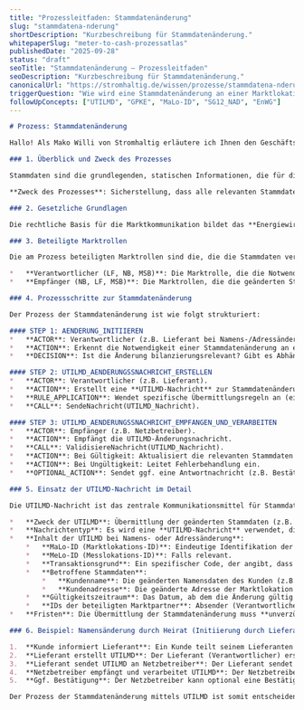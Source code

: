```yaml
---
title: "Prozessleitfaden: Stammdatenänderung"
slug: "stammdatena-nderung"
shortDescription: "Kurzbeschreibung für Stammdatenänderung."
whitepaperSlug: "meter-to-cash-prozessatlas"
publishedDate: "2025-09-28"
status: "draft"
seoTitle: "Stammdatenänderung – Prozessleitfaden"
seoDescription: "Kurzbeschreibung für Stammdatenänderung."
canonicalUrl: "https://stromhaltig.de/wissen/prozesse/stammdatena-nderung"
triggerQuestion: "Wie wird eine Stammdatenänderung an einer Marktlokation, wie z.B. eine Namens- oder Adressänderung des Kunden, in der Marktkommunikation abgewickelt? Beschreibe den Prozess und die Verwendung der UTILMD-Nachricht zur Übermittlung der geänderten Daten."
followUpConcepts: ["UTILMD", "GPKE", "MaLo-ID", "SG12_NAD", "EnWG"]
---
```

```markdown
# Prozess: Stammdatenänderung

Hallo! Als Mako Willi von Stromhaltig erläutere ich Ihnen den Geschäftsprozess der **Stammdatenänderung** an einer Marktlokation in der deutschen Energie-Marktkommunikation, insbesondere im Hinblick auf Namens- oder Adressänderungen des Kunden, und die Rolle der **UTILMD-Nachricht** dabei.

### 1. Überblick und Zweck des Prozesses

Stammdaten sind die grundlegenden, statischen Informationen, die für die Abwicklung der Energiebelieferung und Marktkommunikation unerlässlich sind. Wenn sich diese Daten ändern, müssen alle beteiligten Marktpartner (Lieferant, Netzbetreiber, ggf. Messstellenbetreiber) über diese Änderungen informiert werden, um die Datenkonsistenz sicherzustellen.

**Zweck des Prozesses**: Sicherstellung, dass alle relevanten Stammdaten für eine Marktlokation bei allen beteiligten Marktpartnern korrekt und aktuell sind, um eine fehlerfreie Belieferung, Abrechnung und Kommunikation zu gewährleisten. Die UTILMD-Nachricht ist das zentrale EDIFACT-Format für den Austausch von Stammdaten und zur Steuerung von Geschäftsprozessen in der deutschen Energiewirtschaft. Die **MaLo-ID (Marktlokations-ID)** ist hierbei der eindeutige Identifikator der Marktlokation.

### 2. Gesetzliche Grundlagen

Die rechtliche Basis für die Marktkommunikation bildet das **Energiewirtschaftsgesetz (EnWG)**. Das EnWG ist der übergeordnete rechtliche Rahmen für die gesamte Energiewirtschaft in Deutschland und schafft die Grundlage für die Notwendigkeit und die Ausgestaltung dieses Prozesses. Die konkreten Prozesse und der Datenaustausch sind in den Festlegungen der Bundesnetzagentur, insbesondere der **GPKE (Geschäftsprozesse zur Kundenbelieferung mit Elektrizität)** und der **WiM (Wechselprozesse im Messwesen)**, detailliert geregelt. Die GPKE standardisiert die Geschäftsprozesse und den Datenaustausch zwischen den Marktpartnern verbindlich.

### 3. Beteiligte Marktrollen

Die am Prozess beteiligten Marktrollen sind die, die die Stammdaten verwalten oder verwenden. Der "Verantwortliche" initiiert die Änderung, die "Empfänger" verarbeiten sie.

*   **Verantwortlicher (LF, NB, MSB)**: Die Marktrolle, die die Notwendigkeit einer Stammdatenänderung erkennt und diese initiiert. Bei Namens- und Adressänderungen des Kunden ist dies in der Regel der **Lieferant (LF)**.
*   **Empfänger (NB, LF, MSB)**: Die Marktrollen, die die geänderten Stammdaten vom Verantwortlichen erhalten und in ihren eigenen Systemen aktualisieren müssen. Wenn der Lieferant die Änderung initiiert, ist der **Netzbetreiber (NB)** der primäre Empfänger.

### 4. Prozessschritte zur Stammdatenänderung

Der Prozess der Stammdatenänderung ist wie folgt strukturiert:

#### STEP 1: AENDERUNG_INITIIEREN
*   **ACTOR**: Verantwortlicher (z.B. Lieferant bei Namens-/Adressänderung).
*   **ACTION**: Erkennt die Notwendigkeit einer Stammdatenänderung an einer Marktlokation oder Messlokation (z.B. Kunde teilt neuen Namen/Adresse mit).
*   **DECISION**: Ist die Änderung bilanzierungsrelevant? Gibt es Abhängigkeiten zu anderen Stammdaten? Welche Stammdaten sind betroffen (einzeln, gesamt, alle vorhandenen)? Diese Entscheidungen beeinflussen die Art der Übermittlung.

#### STEP 2: UTILMD_AENDERUNGSSNACHRICHT_ERSTELLEN
*   **ACTOR**: Verantwortlicher (z.B. Lieferant).
*   **ACTION**: Erstellt eine **UTILMD-Nachricht** zur Stammdatenänderung.
*   **RULE_APPLICATION**: Wendet spezifische Übermittlungsregeln an (einzeln, gesamt, alle) basierend auf der Relevanz und den Abhängigkeiten der Änderung.
*   **CALL**: SendeNachricht(UTILMD_Nachricht).

#### STEP 3: UTILMD_AENDERUNGSSNACHRICHT_EMPFANGEN_UND_VERARBEITEN
*   **ACTOR**: Empfänger (z.B. Netzbetreiber).
*   **ACTION**: Empfängt die UTILMD-Änderungsnachricht.
*   **CALL**: ValidisiereNachricht(UTILMD_Nachricht).
*   **ACTION**: Bei Gültigkeit: Aktualisiert die relevanten Stammdaten im eigenen System.
*   **ACTION**: Bei Ungültigkeit: Leitet Fehlerbehandlung ein.
*   **OPTIONAL_ACTION**: Sendet ggf. eine Antwortnachricht (z.B. Bestätigung, Ablehnung – hierfür wird in der Regel ebenfalls eine UTILMD-Nachricht verwendet).

### 5. Einsatz der UTILMD-Nachricht im Detail

Die UTILMD-Nachricht ist das zentrale Kommunikationsmittel für Stammdatenänderungen. Die GPKE schreibt die Verwendung von EDIFACT-Nachrichten (speziell UTILMD) vor.

*   **Zweck der UTILMD**: Übermittlung der geänderten Stammdaten (z.B. Kundenname, Adressdaten) an die betroffenen Marktpartner und Aktualisierung deren Systeme.
*   **Nachrichtentyp**: Es wird eine **UTILMD-Nachricht** verwendet, die spezielle Segmente und Qualifizierer für Stammdatenänderungen enthält. Der Kontext erwähnt "UTILMD Nachricht 5.2e", was auf eine spezifische Version der Anwendungshandbücher hinweist.
*   **Inhalt der UTILMD bei Namens- oder Adressänderung**:
    *   **MaLo-ID (Marktlokations-ID)**: Eindeutige Identifikation der Marktlokation, an der die Änderung erfolgt. Dies ist der Anker für die Änderung.
    *   **MeLo-ID (Messlokations-ID)**: Falls relevant.
    *   **Transaktionsgrund**: Ein spezifischer Code, der angibt, dass es sich um eine Stammdatenänderung handelt (z.B. "Änderung Kundenstamm").
    *   **Betroffene Stammdaten**:
        *   **Kundenname**: Die geänderten Namensdaten des Kunden (z.B. Vorname, Nachname, Titel) werden in den entsprechenden Segmenten (z.B. NAD-Segment für Name and Address) übermittelt.
        *   **Kundenadresse**: Die geänderte Adresse der Marktlokation oder des Kunden (z.B. Straße, Hausnummer, Postleitzahl, Ort, Land). Hier kommt das **SG12_NAD** Segment mit den Feldern `CountryCode` und `PostalCode` zum Einsatz. SG12_NAD (Segmentgruppe 12 mit dem NAD-Segment) dient der Übermittlung von Informationen zu Name, Adresse und Ansprechpartner.
    *   **Gültigkeitszeitraum**: Das Datum, ab dem die Änderung gültig ist.
    *   **IDs der beteiligten Marktpartner**: Absender (Verantwortlicher) und Empfänger.
*   **Fristen**: Die Übermittlung der Stammdatenänderung muss **unverzüglich** erfolgen, sobald der Verantwortliche Kenntnis von der Änderung hat und diese geprüft wurde. Die GPKE legt den Grundsatz der "Unverzüglichkeit" fest.

### 6. Beispiel: Namensänderung durch Heirat (Initiierung durch Lieferant)

1.  **Kunde informiert Lieferant**: Ein Kunde teilt seinem Lieferanten mit, dass sich sein Nachname durch Heirat geändert hat.
2.  **Lieferant erstellt UTILMD**: Der Lieferant (Verantwortlicher) erstellt eine UTILMD-Nachricht. Er füllt die MaLo-ID aus, gibt den Transaktionsgrund "Stammdatenänderung" an und trägt im entsprechenden Segment den neuen Nachnamen des Kunden ein.
3.  **Lieferant sendet UTILMD an Netzbetreiber**: Der Lieferant sendet die UTILMD-Nachricht an den zuständigen Netzbetreiber (Empfänger).
4.  **Netzbetreiber empfängt und verarbeitet UTILMD**: Der Netzbetreiber validiert die Nachricht. Bei Gültigkeit aktualisiert er den Kundennamen in seinen Systemen für die betreffende Marktlokation.
5.  **Ggf. Bestätigung**: Der Netzbetreiber kann optional eine Bestätigungs-UTILMD an den Lieferanten zurücksenden, um die erfolgreiche Verarbeitung zu bestätigen.

Der Prozess der Stammdatenänderung mittels UTILMD ist somit entscheidend für die Aufrechterhaltung der Datenqualität und die reibungslose Abwicklung aller energiewirtschaftlichen Prozesse.
```
